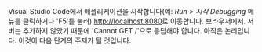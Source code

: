 Visual Studio Code에서 애플리케이션을 시작합니다(예: _Run > 시작 Debugging_
메뉴를 클릭하거나 'F5'를 눌러) [http://localhost:8080](http://localhost:8080)로 이동합니다.
브라우저에서. 서버는 추가하지 않았기 때문에 'Cannot GET /'으로 응답해야 합니다.
아직은 논리입니다. 이것이 다음 단계의 주제가 될 것입니다.